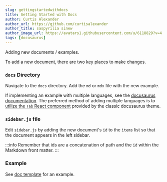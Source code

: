 ```yaml
---
slug: gettingstartedwithdocs
title: Getting Started with Docs
author: Curtis Alexander
author_url: https://github.com/curtisalexander
author_title: saspyrilia sinew
author_image_url: https://avatars1.githubusercontent.com/u/6118829?v=4
tags: [docusaurus]
---
```


Adding new documents / examples.

<!--truncate-->

To add a new document, there are two key places to make changes.

### `docs` Directory
Navigate to the `docs` directory.  Add the `md` or `mdx` file with the new example.

If implementing an example with multiple languages, see the [docusaurus documentation](https://v2.docusaurus.io/docs/markdown-features).  The preferred method of adding multiple languages is to [utilize the `Tab` React component](https://v2.docusaurus.io/docs/markdown-features#multi-language-support-code-blocks) provided by the classic docusaurus theme.

### `sidebar.js` file
Edit `sidebar.js` by adding the new document's `id` to the `items` list so that the document appears in the left sidebar.

:::info
Remember that ids are a concatenation of path and the `id` within the Markdown front matter.
:::

### Example
See [doc template](../docs/doctemplate) for an example.
